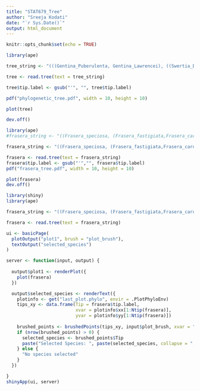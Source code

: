 ---
title: "STAT679_Tree"
author: "Sreeja Kodati"
date: "`r Sys.Date()`"
output: html_document
---

```{r setup, include=FALSE}
knitr::opts_chunk$set(echo = TRUE)
```

```{r}
library(ape)

tree_string <- "(((Gentina_Puberulenta, Gentina_Lawrencei), ((Swertia_Decora, ((Swertia_Verticillifolia,Swertia_Tashiroi), Pterygocalyx_Volubilis)), ((((Swertia_Perennis,((((Lomatogonium_rotatum,((Swertia_Japonica,Gentianella_Turkestanorum), (Swertia_racemosa,Gentianella_azurea))))))))), ((Swertia_bimaculata),((Frasera_speciosa, (Frasera_fastigiata,Frasera_caroliniensis)), (((Frasera_parryi,Frasera_paniculata), Frasera_albomarginata), (Frasera_tubulosa, (Frasera_puberulenta, ((Frasera_montana,Frasera_albicaulis_subsp.nitida), (Frasera_albicaulis_var.modocensis,Frasera_albicaulis)))))))))));"

tree <- read.tree(text = tree_string)

tree$tip.label <- gsub("'", "", tree$tip.label)

pdf("phylogenetic_tree.pdf", width = 10, height = 10)

plot(tree)

dev.off()
```

```{r}
library(ape)
#frasera_string <- "((Frasera_speciosa, (Frasera_fastigiata,Frasera_caroliniensis)), (((Frasera_parryi,Frasera_paniculata), Frasera_albomarginata), (Frasera_tubulosa, (Frasera_puberulenta, ((Frasera_montana,Frasera_albicaulis_subsp.nitida), (Frasera_albicaulis_var.modocensis,Frasera_albicaulis))))));"

frasera_string <- "((Frasera_speciosa, (Frasera_fastigiata,Frasera_caroliniensis)), (((Frasera_parryi,Frasera_paniculata), Frasera_albomarginata), (Frasera_tubulosa, (Frasera_puberulenta, ((Frasera_montana, Frasera_albicaulis))))));"

frasera <- read.tree(text = frasera_string)
frasera$tip.label <- gsub("'","", frasera$tip.label)
pdf("frasera_tree.pdf", width = 10, height = 10)

plot(frasera)
dev.off()

```
```{r}
library(shiny)
library(ape)

frasera_string <- "((Frasera_speciosa, (Frasera_fastigiata,Frasera_caroliniensis)), (((Frasera_parryi,Frasera_paniculata), Frasera_albomarginata), (Frasera_tubulosa, (Frasera_puberulenta, ((Frasera_montana, Frasera_albicaulis))))));"

frasera <- read.tree(text = frasera_string)

ui <- basicPage(
  plotOutput("plot1", brush = "plot_brush"),
  textOutput("selected_species")
)

server <- function(input, output) {
  
  output$plot1 <- renderPlot({
    plot(frasera)
  })

  output$selected_species <- renderText({
    plotinfo <- get("last_plot.phylo", envir = .PlotPhyloEnv)
    tips_xy <- data.frame(Tip = frasera$tip.label, 
                          xvar = plotinfo$xx[1:Ntip(frasera)], 
                          yvar = plotinfo$yy[1:Ntip(frasera)])
    
    brushed_points <- brushedPoints(tips_xy, input$plot_brush, xvar = "xvar", yvar = "yvar")
    if (nrow(brushed_points) > 0) {
      selected_species <- brushed_points$Tip
      paste("Selected Species: ", paste(selected_species, collapse = ", "))
    } else {
      "No species selected"
    }
  })

}
shinyApp(ui, server)
```

